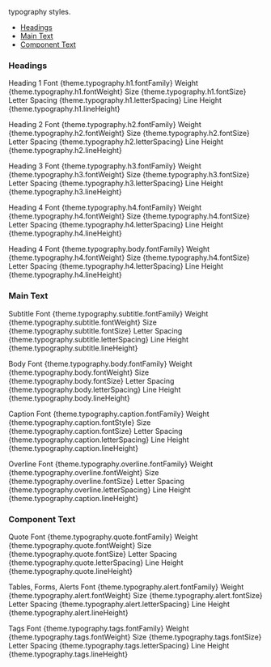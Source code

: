 


typography styles.

- [Headings](#headings)
- [Main Text](#main-text)
- [Component Text](#component-text)


### Headings

<Heading type="h1" mb="12px">Heading 1</Heading>
<Row>
    <Col borderLeft="1px solid #979797" pl="32px">
        <Box >
            <Text as="p" mb="xs">Font</Text>
            <Text as="p" mt="xs">{theme.typography.h1.fontFamily}</Text>
        </Box>
    </Col>
    <Col>
        <Box>
            <Text as="p" mb="xs">Weight</Text>
            <Text as="p" mt="xs">{theme.typography.h1.fontWeight}</Text>
        </Box>
    </Col>
    <Col>
        <Box>
            <Text as="p" mb="xs">Size</Text>
            <Text as="p" mt="xs">{theme.typography.h1.fontSize}</Text>
        </Box>
    </Col>
    <Col>
        <Box>
            <Text as="p" mb="xs">Letter Spacing</Text>
            <Text as="p" mt="xs">{theme.typography.h1.letterSpacing}</Text>
        </Box>
    </Col>
    <Col>
        <Box>
            <Text as="p" mb="xs">Line Height</Text>
            <Text as="p" mt="xs">{theme.typography.h1.lineHeight}</Text>
        </Box>
    </Col>
</Row>


<Heading type="h2" mb="12px">Heading 2</Heading>
<Row>
    <Col borderLeft="1px solid #979797" pl="32px">
        <Box >
            <Text as="p" mb="xs">Font</Text>
            <Text as="p" mt="xs">{theme.typography.h2.fontFamily}</Text>
        </Box>
    </Col>
    <Col>
        <Box>
            <Text as="p" mb="xs">Weight</Text>
            <Text as="p" mt="xs">{theme.typography.h2.fontWeight}</Text>
        </Box>
    </Col>
    <Col>
        <Box>
            <Text as="p" mb="xs">Size</Text>
            <Text as="p" mt="xs">{theme.typography.h2.fontSize}</Text>
        </Box>
    </Col>
    <Col>
        <Box>
            <Text as="p" mb="xs">Letter Spacing</Text>
            <Text as="p" mt="xs">{theme.typography.h2.letterSpacing}</Text>
        </Box>
    </Col>
    <Col>
        <Box>
            <Text as="p" mb="xs">Line Height</Text>
            <Text as="p" mt="xs">{theme.typography.h2.lineHeight}</Text>
        </Box>
    </Col>
</Row>

<Heading type="h3" mb="12px">Heading 3</Heading>
<Row>
    <Col borderLeft="1px solid #979797" pl="32px">
        <Box >
            <Text as="p" mb="xs">Font</Text>
            <Text as="p" mt="xs">{theme.typography.h3.fontFamily}</Text>
        </Box>
    </Col>
    <Col>
        <Box>
            <Text as="p" mb="xs">Weight</Text>
            <Text as="p" mt="xs">{theme.typography.h3.fontWeight}</Text>
        </Box>
    </Col>
    <Col>
        <Box>
            <Text as="p" mb="xs">Size</Text>
            <Text as="p" mt="xs">{theme.typography.h3.fontSize}</Text>
        </Box>
    </Col>
    <Col>
        <Box>
            <Text as="p" mb="xs">Letter Spacing</Text>
            <Text as="p" mt="xs">{theme.typography.h3.letterSpacing}</Text>
        </Box>
    </Col>
    <Col>
        <Box>
            <Text as="p" mb="xs">Line Height</Text>
            <Text as="p" mt="xs">{theme.typography.h3.lineHeight}</Text>
        </Box>
    </Col>
</Row>


<Heading type="h4" mb="12px">Heading 4</Heading>
<Row>
    <Col borderLeft="1px solid #979797" pl="32px">
        <Box >
            <Text as="p" mb="xs">Font</Text>
            <Text as="p" mt="xs">{theme.typography.h4.fontFamily}</Text>
        </Box>
    </Col>
    <Col>
        <Box>
            <Text as="p" mb="xs">Weight</Text>
            <Text as="p" mt="xs">{theme.typography.h4.fontWeight}</Text>
        </Box>
    </Col>
    <Col>
        <Box>
            <Text as="p" mb="xs">Size</Text>
            <Text as="p" mt="xs">{theme.typography.h4.fontSize}</Text>
        </Box>
    </Col>
    <Col>
        <Box>
            <Text as="p" mb="xs">Letter Spacing</Text>
            <Text as="p" mt="xs">{theme.typography.h4.letterSpacing}</Text>
        </Box>
    </Col>
    <Col>
        <Box>
            <Text as="p" mb="xs">Line Height</Text>
            <Text as="p" mt="xs">{theme.typography.h4.lineHeight}</Text>
        </Box>
    </Col>
</Row>

<Heading type="h4" mb="12px">Heading 4</Heading>
<Row pb="40px">
    <Col borderLeft="1px solid #979797" pl="32px">
        <Box >
            <Text as="p" mb="xs">Font</Text>
            <Text as="p" mt="xs">{theme.typography.body.fontFamily}</Text>
        </Box>
    </Col>
    <Col>
        <Box>
            <Text as="p" mb="xs">Weight</Text>
            <Text as="p" mt="xs">{theme.typography.h4.fontWeight}</Text>
        </Box>
    </Col>
    <Col>
        <Box>
            <Text as="p" mb="xs">Size</Text>
            <Text as="p" mt="xs">{theme.typography.h4.fontSize}</Text>
        </Box>
    </Col>
    <Col>
        <Box>
            <Text as="p" mb="xs">Letter Spacing</Text>
            <Text as="p" mt="xs">{theme.typography.h4.letterSpacing}</Text>
        </Box>
    </Col>
    <Col>
        <Box>
            <Text as="p" mb="xs">Line Height</Text>
            <Text as="p" mt="xs">{theme.typography.h4.lineHeight}</Text>
        </Box>
    </Col>
</Row>


### Main Text

<Text type="subtitle" as="p" mb="16px" mt="32px">Subtitle</Text>
<Row>
    <Col borderLeft="1px solid #979797" pl="32px">
        <Box>
            <Text as="p" mb="xs">Font</Text>
            <Text as="p" mt="xs">{theme.typography.subtitle.fontFamily}</Text>
        </Box>
    </Col>
    <Col>
        <Box>
            <Text as="p" mb="xs">Weight</Text>
            <Text as="p" mt="xs">{theme.typography.subtitle.fontWeight}</Text>
        </Box>
    </Col>
    <Col>
        <Box>
            <Text as="p" mb="xs">Size</Text>
            <Text as="p" mt="xs">{theme.typography.subtitle.fontSize}</Text>
        </Box>
    </Col>
    <Col>
        <Box>
            <Text as="p" mb="xs">Letter Spacing</Text>
            <Text as="p" mt="xs">{theme.typography.subtitle.letterSpacing}</Text>
        </Box>
    </Col>
    <Col>
        <Box>
            <Text as="p" mb="xs">Line Height</Text>
            <Text as="p" mt="xs">{theme.typography.subtitle.lineHeight}</Text>
        </Box>
    </Col>
</Row>



<Text type="body" as="p" mb="16px" mt="32px">Body</Text>
<Row>
    <Col borderLeft="1px solid #979797" pl="32px">
        <Box >
            <Text as="p" mb="xs">Font</Text>
            <Text as="p" mt="xs">{theme.typography.body.fontFamily}</Text>
        </Box>
    </Col>
    <Col>
        <Box>
            <Text as="p" mb="xs">Weight</Text>
            <Text as="p" mt="xs">{theme.typography.body.fontWeight}</Text>
        </Box>
    </Col>
    <Col>
        <Box>
            <Text as="p" mb="xs">Size</Text>
            <Text as="p" mt="xs">{theme.typography.body.fontSize}</Text>
        </Box>
    </Col>
    <Col>
        <Box>
            <Text as="p" mb="xs">Letter Spacing</Text>
            <Text as="p" mt="xs">{theme.typography.body.letterSpacing}</Text>
        </Box>
    </Col>
    <Col>
        <Box>
            <Text as="p" mb="xs">Line Height</Text>
            <Text as="p" mt="xs">{theme.typography.body.lineHeight}</Text>
        </Box>
    </Col>
</Row>



<Text type="caption" as="p" mb="16px" mt="32px">Caption</Text>
<Row>
    <Col borderLeft="1px solid #979797" pl="32px">
        <Box >
            <Text as="p" mb="xs">Font</Text>
            <Text as="p" mt="xs">{theme.typography.caption.fontFamily}</Text>
        </Box>
    </Col>
    <Col>
        <Box>
            <Text as="p" mb="xs">Weight</Text>
            <Text as="p" mt="xs">{theme.typography.caption.fontStyle}</Text>
        </Box>
    </Col>
    <Col>
        <Box>
            <Text as="p" mb="xs">Size</Text>
            <Text as="p" mt="xs">{theme.typography.caption.fontSize}</Text>
        </Box>
    </Col>
    <Col>
        <Box>
            <Text as="p" mb="xs">Letter Spacing</Text>
            <Text as="p" mt="xs">{theme.typography.caption.letterSpacing}</Text>
        </Box>
    </Col>
    <Col>
        <Box>
            <Text as="p" mb="xs">Line Height</Text>
            <Text as="p" mt="xs">{theme.typography.caption.lineHeight}</Text>
        </Box>
    </Col>
</Row>




<Text type="overline" as="p" mb="16px" mt="32px">Overline</Text>
<Row pb="40px">
    <Col borderLeft="1px solid #979797" pl="32px">
        <Box >
            <Text as="p" mb="xs">Font</Text>
            <Text as="p" mt="xs">{theme.typography.overline.fontFamily}</Text>
        </Box>
    </Col>
    <Col>
        <Box>
            <Text as="p" mb="xs">Weight</Text>
            <Text as="p" mt="xs">{theme.typography.overline.fontWeight}</Text>
        </Box>
    </Col>
    <Col>
        <Box>
            <Text as="p" mb="xs">Size</Text>
            <Text as="p" mt="xs">{theme.typography.overline.fontSize}</Text>
        </Box>
    </Col>
    <Col>
        <Box>
            <Text as="p" mb="xs">Letter Spacing</Text>
            <Text as="p" mt="xs">{theme.typography.overline.letterSpacing}</Text>
        </Box>
    </Col>
    <Col>
        <Box>
            <Text as="p" mb="xs">Line Height</Text>
            <Text as="p" mt="xs">{theme.typography.caption.lineHeight}</Text>
        </Box>
    </Col>
</Row>


### Component Text

<Text type="quote" as="p" mb="16px" mt="32px">Quote</Text>
<Row>
    <Col borderLeft="1px solid #979797" pl="32px">
        <Box >
            <Text as="p" mb="xs">Font</Text>
            <Text as="p" mt="xs">{theme.typography.quote.fontFamily}</Text>
        </Box>
    </Col>
    <Col>
        <Box>
            <Text as="p" mb="xs">Weight</Text>
            <Text as="p" mt="xs">{theme.typography.quote.fontWeight}</Text>
        </Box>
    </Col>
    <Col>
        <Box>
            <Text as="p" mb="xs">Size</Text>
            <Text as="p" mt="xs">{theme.typography.quote.fontSize}</Text>
        </Box>
    </Col>
    <Col>
        <Box>
            <Text as="p" mb="xs">Letter Spacing</Text>
            <Text as="p" mt="xs">{theme.typography.quote.letterSpacing}</Text>
        </Box>
    </Col>
    <Col>
        <Box>
            <Text as="p" mb="xs">Line Height</Text>
            <Text as="p" mt="xs">{theme.typography.quote.lineHeight}</Text>
        </Box>
    </Col>
</Row>


<Text type="alert" as="p" mb="16px" mt="32px">Tables, Forms, Alerts</Text>
<Row>
    <Col borderLeft="1px solid #979797" pl="32px">
        <Box >
            <Text as="p" mb="xs">Font</Text>
            <Text as="p" mt="xs">{theme.typography.alert.fontFamily}</Text>
        </Box>
    </Col>
    <Col>
        <Box>
            <Text as="p" mb="xs">Weight</Text>
            <Text as="p" mt="xs">{theme.typography.alert.fontWeight}</Text>
        </Box>
    </Col>
    <Col>
        <Box>
            <Text as="p" mb="xs">Size</Text>
            <Text as="p" mt="xs">{theme.typography.alert.fontSize}</Text>
        </Box>
    </Col>
    <Col>
        <Box>
            <Text as="p" mb="xs">Letter Spacing</Text>
            <Text as="p" mt="xs">{theme.typography.alert.letterSpacing}</Text>
        </Box>
    </Col>
    <Col>
        <Box>
            <Text as="p" mb="xs">Line Height</Text>
            <Text as="p" mt="xs">{theme.typography.alert.lineHeight}</Text>
        </Box>
    </Col>
</Row>


<Text type="tags" as="p" mb="16px" mt="32px">Tags</Text>
<Row>
    <Col borderLeft="1px solid #979797" pl="32px">
        <Box >
            <Text as="p" mb="xs">Font</Text>
            <Text as="p" mt="xs">{theme.typography.tags.fontFamily}</Text>
        </Box>
    </Col>
    <Col>
        <Box>
            <Text as="p" mb="xs">Weight</Text>
            <Text as="p" mt="xs">{theme.typography.tags.fontWeight}</Text>
        </Box>
    </Col>
    <Col>
        <Box>
            <Text as="p" mb="xs">Size</Text>
            <Text as="p" mt="xs">{theme.typography.tags.fontSize}</Text>
        </Box>
    </Col>
    <Col>
        <Box>
            <Text as="p" mb="xs">Letter Spacing</Text>
            <Text as="p" mt="xs">{theme.typography.tags.letterSpacing}</Text>
        </Box>
    </Col>
    <Col>
        <Box>
            <Text as="p" mb="xs">Line Height</Text>
            <Text as="p" mt="xs">{theme.typography.tags.lineHeight}</Text>
        </Box>
    </Col>
</Row>